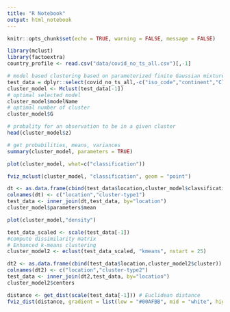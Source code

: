 ```yaml
---
title: "R Notebook"
output: html_notebook
---
```


```r
knitr::opts_chunk$set(echo = TRUE, warning = FALSE, message = FALSE)
```

```r
library(mclust)
library(factoextra)
country_profile <- read.csv("data/covid_no_ts_all.csv")[,-1]
```


```r
# model based clustering based on parameterized finite Gaussian mixture models (models estimated by EM algorithm initialized by hierarchical modelbased agglomerative clustering & optimal model selected by BIC)
test_data = dplyr::select(covid_no_ts_all,-c("iso_code","continent","Climatezone","Climateclass","meanjantemp2017","Zonecharacter")) %>% na.omit()
cluster_model <- Mclust(test_data[-1])
# optimal selected model
cluster_model$modelName
# optimal number of cluster
cluster_model$G

# probality for an observation to be in a given cluster
head(cluster_model$z)

# get probabilities, means, variances
summary(cluster_model, parameters = TRUE)

plot(cluster_model, what=c("classification"))
```

```r
fviz_mclust(cluster_model, "classification", geom = "point")
```
```r
dt <- as.data.frame(cbind(test_data$location,cluster_model$classification))
colnames(dt) <- c("location","cluster-type1")
test_data <- inner_join(dt,test_data, by="location")
cluster_model$parameters$mean
```

```r
plot(cluster_model,"density")
```

```r
test_data_scaled <- scale(test_data[-1])
#compute dissimilarity matrix
# Enhanced k-means clustering
cluster_model2 <- eclust(test_data_scaled, "kmeans", nstart = 25)
```

```r
dt2 <- as.data.frame(cbind(test_data$location,cluster_model2$cluster))
colnames(dt2) <- c("location","cluster-type2")
test_data <- inner_join(dt2,test_data, by="location")
cluster_model2$centers
```


```r
distance <- get_dist(scale(test_data[-1])) # Euclidean distance
fviz_dist(distance, gradient = list(low = "#00AFBB", mid = "white", high = "#FC4E07"))
```

